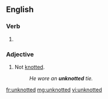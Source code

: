 ==English==

===Verb===
{{head|en|verb form}}

# {{en-past of|unknot}}

===Adjective===
{{en-adj|-}}

# Not [[knotted]].
#: ''He wore an '''unknotted''' tie.''

[[fr:unknotted]]
[[mg:unknotted]]
[[vi:unknotted]]